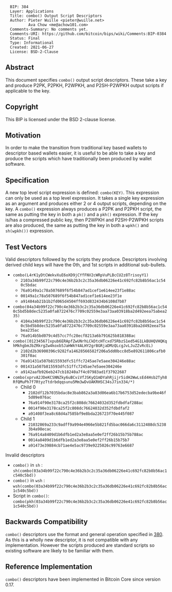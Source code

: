 <pre>
  BIP: 384
  Layer: Applications
  Title: combo() Output Script Descriptors
  Author: Pieter Wuille <pieter@wuille.net>
          Ava Chow <me@achow101.com>
  Comments-Summary: No comments yet.
  Comments-URI: https://github.com/bitcoin/bips/wiki/Comments:BIP-0384
  Status: Final
  Type: Informational
  Created: 2021-06-27
  License: BSD-2-Clause
</pre>

==Abstract==

This document specifies <tt>combo()</tt> output script descriptors.
These take a key and produce P2PK, P2PKH, P2WPKH, and P2SH-P2WPKH output scripts if applicable to the key.

==Copyright==

This BIP is licensed under the BSD 2-clause license.

==Motivation==

In order to make the transition from traditional key based wallets to descriptor based wallets easier, it is useful to be able to take a key and produce the scripts which have traditionally been produced by wallet software.

==Specification==

A new top level script expression is defined: <tt>combo(KEY)</tt>.
This expression can only be used as a top level expression.
It takes a single key expression as an argument and produces either 2 or 4 output scripts, depending on the key.
A <tt>combo()</tt> expression always produces a P2PK and P2PKH script, the same as putting the key in both a <tt>pk()</tt> and a <tt>pkh()</tt> expression.
If the key is/has a compressed public key, then P2WPKH and P2SH-P2WPKH scripts are also produced, the same as putting the key in both a <tt>wpkh()</tt> and <tt>sh(wpkh())</tt> expression.

==Test Vectors==

Valid descriptors followed by the scripts they produce. Descriptors involving derived child keys will have the 0th, and 1st scripts in additional sub-bullets.

* <tt>combo(L4rK1yDtCWekvXuE6oXD9jCYfFNV2cWRpVuPLBcCU2z8TrisoyY1)</tt>
** <tt>2103a34b99f22c790c4e36b2b3c2c35a36db06226e41c692fc82b8b56ac1c540c5bdac</tt>
** <tt>76a9149a1c78a507689f6f54b847ad1cef1e614ee23f1e88ac</tt>
** <tt>00149a1c78a507689f6f54b847ad1cef1e614ee23f1e</tt>
** <tt>a91484ab21b1b2fd065d4504ff693d832434b6108d7b87</tt>
* <tt>combo(04a34b99f22c790c4e36b2b3c2c35a36db06226e41c692fc82b8b56ac1c540c5bd5b8dec5235a0fa8722476c7709c02559e3aa73aa03918ba2d492eea75abea235)</tt>
** <tt>4104a34b99f22c790c4e36b2b3c2c35a36db06226e41c692fc82b8b56ac1c540c5bd5b8dec5235a0fa8722476c7709c02559e3aa73aa03918ba2d492eea75abea235ac</tt>
** <tt>76a914b5bd079c4d57cc7fc28ecf8213a6b791625b818388ac</tt>
* <tt>combo([01234567]xpub6ERApfZwUNrhLCkDtcHTcxd75RbzS1ed54G1LkBUHQVHQKqhMkhgbmJbZRkrgZw4koxb5JaHWkY4ALHY2grBGRjaDMzQLcgJvLJuZZvRcEL)</tt>
** <tt>2102d2b36900396c9282fa14628566582f206a5dd0bcc8d5e892611806cafb0301f0ac</tt>
** <tt>76a91431a507b815593dfc51ffc7245ae7e5aee304246e88ac</tt>
** <tt>001431a507b815593dfc51ffc7245ae7e5aee304246e</tt>
** <tt>a9142aafb926eb247cb18240a7f4c07983ad1f37922687</tt>
* <tt>combo(xprvA2JDeKCSNNZky6uBCviVfJSKyQ1mDYahRjijr5idH2WwLsEd4Hsb2Tyh8RfQMuPh7f7RtyzTtdrbdqqsunu5Mm3wDvUAKRHSC34sJ7in334/*)</tt>
** Child 0
*** <tt>2102df12b7035bdac8e3bab862a3a83d06ea6b17b6753d52edecba9be46f5d09e076ac</tt>
*** <tt>76a914f90e3178ca25f2c808dc76624032d352fdbdfaf288ac</tt>
*** <tt>0014f90e3178ca25f2c808dc76624032d352fdbdfaf2</tt>
*** <tt>a91408f3ea8c68d4a7585bf9e8bda226723f70e445f087</tt>
** Child 1
*** <tt>21032869a233c9adff9a994e4966e5b821fd5bac066da6c3112488dc52383b4a98ecac</tt>
*** <tt>76a914a8409d1b6dfb1ed2a3e8aa5e0ef2ff26b15b75b788ac</tt>
*** <tt>0014a8409d1b6dfb1ed2a3e8aa5e0ef2ff26b15b75b7</tt>
*** <tt>a91473e39884cb71ae4e5ac9739e9225026c99763e6687</tt>

Invalid descriptors

* <tt>combo()</tt> in <tt>sh</tt> : <tt>sh(combo(03a34b99f22c790c4e36b2b3c2c35a36db06226e41c692fc82b8b56ac1c540c5bd))</tt>
* <tt>combo()</tt> in <tt>wsh</tt> : <tt>wsh(combo(03a34b99f22c790c4e36b2b3c2c35a36db06226e41c692fc82b8b56ac1c540c5bd))</tt>
* Script in <tt>combo()</tt>: <tt>combo(pkh(03a34b99f22c790c4e36b2b3c2c35a36db06226e41c692fc82b8b56ac1c540c5bd))</tt>

==Backwards Compatibility==

<tt>combo()</tt> descriptors use the format and general operation specified in [[bip-0380.mediawiki|380]].
As this is a wholly new descriptor, it is not compatible with any implementation.
However the scripts produced are standard scripts so existing software are likely to be familiar with them.

==Reference Implementation==

<tt>combo()</tt> descriptors have been implemented in Bitcoin Core since version 0.17.
